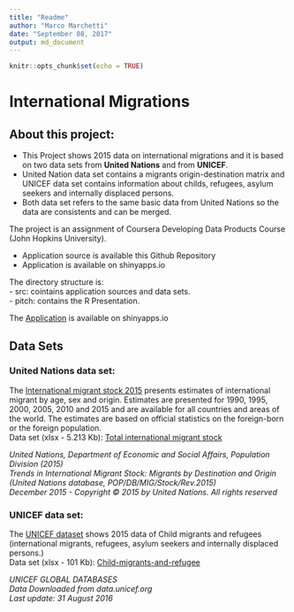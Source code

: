 ```yaml
---
title: "Readme"
author: "Marco Marchetti"
date: "September 08, 2017"
output: md_document
---
```


```r
knitr::opts_chunk$set(echo = TRUE)
```
# International Migrations
## About this project:
- This Project shows 2015 data on international migrations and it is based on two data sets from **United Nations** and from **UNICEF**.   
- United Nation data set contains a migrants origin-destination matrix and UNICEF data set contains  information about childs, refugees, asylum seekers and internally displaced persons.  
- Both data set refers to the same basic data from United Nations so the data are consistents and can be merged. 
  
The project is an assignment of Coursera Developing Data Products Course (John Hopkins University).

- Application source is available this Github Repository  
- Application is available on shinyapps.io  

The directory structure is:  
- src: cointains application sources and data sets.  
- pitch: contains the R Presentation.  
  
The [Application](https://marcomarchetti.shinyapps.io/internationalmigrations/) is available on shinyapps.io 

## Data Sets
### United Nations data set:
The [International migrant stock 2015](http://www.un.org/en/development/desa/population/migration/data/estimates2/estimates15.shtml)  presents estimates of international migrant by age, sex and origin. Estimates are presented for 1990, 1995, 2000, 2005, 2010 and 2015 and are available for all countries and areas of the world. The estimates are based on official statistics on the foreign-born or the foreign population.  
Data set (xlsx - 5.213 Kb): [Total international migrant stock](http://www.un.org/en/development/desa/population/migration/data/estimates2/data/UN_MigrantStockByOriginAndDestination_2015.xlsx)

*United Nations, Department of Economic and Social Affairs, Population Division (2015)*  
*Trends in International Migrant Stock: Migrants by Destination and Origin (United Nations database, POP/DB/MIG/Stock/Rev.2015)*  
*December 2015 - Copyright © 2015 by United Nations. All rights reserved*  

### UNICEF data set:
The [UNICEF dataset](https://data.unicef.org/topic/child-migration-and-displacement/migration/) shows 2015 data of Child migrants and refugees (international migrants, refugees, asylum seekers and internally displaced persons.)  
Data set (xlsx - 101 Kb): [Child-migrants-and-refugee](https://data.unicef.org/wp-content/uploads/2016/09/Child-migrants-and-refugees.xlsx)

*UNICEF GLOBAL DATABASES*  
*Data Downloaded from data.unicef.org*  
*Last update: 31 August 2016*  
